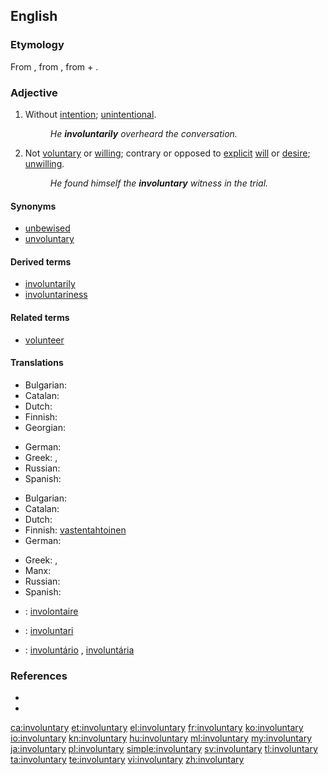 ==English==

===Etymology===
From {{prefix|in|voluntary}}, from {{etyl|LL.|en}} {{term|involontarius|lang=la}}, from {{term|in|lang=la}} + {{term|volontarius|lang=la}}.

===Adjective===
{{en-adj}}

# Without [[intention]]; [[unintentional]].
#: ''He '''involuntarily''' overheard the conversation.''
# Not [[voluntary]] or [[willing]]; contrary or opposed to [[explicit]] [[will]] or [[desire]]; [[unwilling]].
#: ''He found himself the '''involuntary''' witness in the trial.''

====Synonyms====
* [[unbewised]]
* [[unvoluntary]]

====Derived terms====
* [[involuntarily]]
* [[involuntariness]]

====Related terms====
* [[volunteer]]

====Translations====
{{trans-top|Without intention; unintentional}}
* Bulgarian: {{t+|bg|неволно|sc=Cyrl}}
* Catalan: {{t-|ca|involuntari}}
* Dutch: {{t-|nl|niet intentioneel}}
* Finnish: {{t+|fi|tahaton}}
* Georgian: {{t-|ka|უნებლიე|tr=uneblie|sc=Geor}}
{{trans-mid}}
* German: {{t-|de|unabsichtlich}}
* Greek: {{t+|el|ακούσιος|m|tr=akoúsios|sc=Grek}},  {{t+|el|αθέλητος|m|tr=athélitos|sc=Grek}}
* Russian: {{t+|ru|невольный|sc=Cyrl|tr=nevól'nyj}}
* Spanish: {{t+|es|involuntario}}
{{trans-bottom}}

{{trans-top|Not voluntary or willing; contrary or opposed to explicit will or desire; unwilling}}
* Bulgarian: {{t+|bg|неволен|m|sc=Cyrl}}
* Catalan: {{t-|ca|involuntari}}
* Dutch: {{t-|nl|onwillekeurig}}
* Finnish: [[vastentahtoinen]]
* German: {{t+|de|unfreiwillig}}
{{trans-mid}}
* Greek: {{t+|el|ακούσιος|m|tr=akoúsios|sc=Grek}},  {{t+|el|αθέλητος|m|tr=athélitos|sc=Grek}}
* Manx: {{t-|gv|neuarryltagh}}
* Russian: {{t+|ru|невольный|sc=Cyrl|tr=nevól'nyj}}
* Spanish: {{t+|es|involuntario}}
{{trans-bottom}}

{{checktrans-top}}
* {{ttbc|fr}}: [[involontaire]]
* {{ttbc|ia}}: [[involuntari]]
{{trans-mid}}
* {{ttbc|pt}}: [[involuntário]] {{g|m}}, [[involuntária]] {{g|f}}
{{trans-bottom}}

===References===
* {{R:Century 1911}}
* {{R:Webster 1913}}

[[ca:involuntary]]
[[et:involuntary]]
[[el:involuntary]]
[[fr:involuntary]]
[[ko:involuntary]]
[[io:involuntary]]
[[kn:involuntary]]
[[hu:involuntary]]
[[ml:involuntary]]
[[my:involuntary]]
[[ja:involuntary]]
[[pl:involuntary]]
[[simple:involuntary]]
[[sv:involuntary]]
[[tl:involuntary]]
[[ta:involuntary]]
[[te:involuntary]]
[[vi:involuntary]]
[[zh:involuntary]]